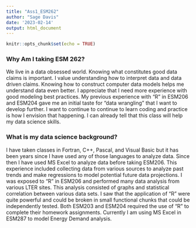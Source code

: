 ```yaml
---
title: "Ass1_ESM262"
author: "Sage Davis"
date: '2023-02-14'
output: html_document
---
```


```r
knitr::opts_chunk$set(echo = TRUE)
```

### Why Am I taking ESM 262?

We live in a data obsessed world. Knowing what constitutes good data claims is important. I value understanding how to interpret data and data driven claims. Knowing how to construct computer data models helps me understand data even better. I appreciate that I need more experience with good modeling best practices. My previous experience with "R" in ESM206 and ESM204 gave me an initial taste for "data wrangling" that I want to develop further. I want to continue to continue to learn coding and practice is how I envision that happening.  I can already tell that this class will help my data science skills.

### What is my data science background?

I have taken classes in Fortran, C++, Pascal, and Visual Basic but it has been years since I have used any of those languages to analyze data.  Since then I have used MS Excel to analyze data before taking ESM206. This experience included collecting data from various sources to analyze past trends and make regressions to model potential future data projections. I was exposed to "R" in ESM206 and performed many data analysis from various LTER sites. This analysis consisted of graphs and statistical correlation between various data sets. I saw that the application of "R" were quite powerful and could be broken in small functional chunks that could be independently tested. Both ESM203 and ESM204 required the use of "R" to complete their homework assignments. Currently I am using MS Excel in ESM287 to model Energy Demand analysis.